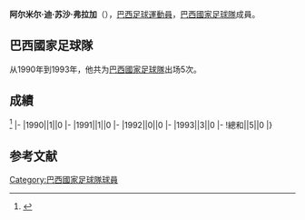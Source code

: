 {{blpsources|time=2017-01-22T10:29:44+00:00}}
{{expand|time=2017-01-22T10:29:44+00:00}}
{{Infobox football biography
|name=阿尔米尔·迪·苏沙·弗拉加
|image=
|fullname=Almir de Souza Fraga
|birth_date={{Birth date and age|1969|3|26}}
|cityofbirth=[[阿雷格里港|阿雷格里港]]
|countryofbirth=[[巴西|巴西]]
|height=
|position=[[前鋒_(足球)|前鋒]]
|currentclub=
|years=1988-1989<br/>1990-1993<br/>1994<br/>1995-1996<br/>1997<br/>1998<br/>1999<br/>1999-2000<br/>2000<br/>2001<br/>2001-2003<br/>2003-2004
|clubs=[[甘美奧阿雷格里港足球會|甘美奧]]<br/>[[桑托斯足球俱乐部|山度士]]<br/>[[湘南比馬|平塚比馬]]<br/>[[聖保羅足球會|聖保羅]]<br/>[[米内罗竞技俱乐部|明尼路]]<br/>[[彭美拉斯體育會|彭美拉斯]]<br/>[[國際體育會|國際體育會]]<br/>[[Gaziantepspor|Gaziantepspor]]<br/>[[利斯菲體育會|利斯菲體育會]]<br/>[[聖卡坦奴體育會|聖卡坦奴]]<br/>[[克雷塔羅足球會|克雷塔羅]]<br/>[[阿特拉斯足球俱乐部|阿特拿斯]]
|caps(goals)=
|nationalyears=1990-1993
|nationalteam=[[巴西國家足球隊|巴西]]
|nationalcaps(goals)=5 (0)
}}
'''阿尔米尔·迪·苏沙·弗拉加'''（{{Bd|1969年|3月26日||}}），[[巴西|巴西]][[足球|足球]][[運動員|運動員]]，[[巴西國家足球隊|巴西國家足球隊]]成員。

==巴西國家足球隊==
从1990年到1993年，他共为[[巴西國家足球隊|巴西國家足球隊]]出场5次。

==成績==
<ref>{{Cite web |url=http://www.national-football-teams.com/player/16548/Almir_1.html |title=National Football Teams |access-date=2017-01-22 |archive-date=2021-01-17 |archive-url=https://web.archive.org/web/20210117195639/https://www.national-football-teams.com/player/16548/Almir_1.html |dead-url=no }}</ref>
{{Football player national team statistics|BRA}}
|-
|1990||1||0
|-
|1991||1||0
|-
|1992||0||0
|-
|1993||3||0
|-
!總和||5||0
|}

==参考文献==
{{Reflist}}

{{Soccer-player-stub}}
[[Category:巴西國家足球隊球員|Category:巴西國家足球隊球員]]